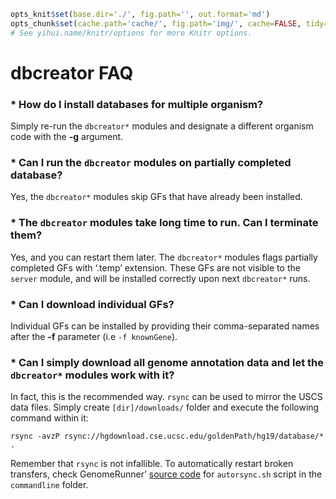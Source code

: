 ```r

opts_knit$set(base.dir='./', fig.path='', out.format='md')
opts_chunk$set(cache.path='cache/', fig.path='img/', cache=FALSE, tidy=TRUE, fig.keep='high', echo=TRUE, dpi=300, out.width=700, prompt=FALSE, comment='##', results='markup', eval=FALSE)
# See yihui.name/knitr/options for more Knitr options.
```

dbcreator FAQ
========================================================

### * How do I install databases for multiple organism?

Simply re-run the `dbcreator*` modules and designate a different organism code with the **-g** argument.

### * Can I run the `dbcreator` modules on partially completed database?

Yes, the `dbcreator*` modules skip GFs that have already been installed.

### * The `dbcreator` modules take long time to run. Can I terminate them?

Yes, and you can restart them later. The `dbcreator*` modules flags partially completed GFs with  '.temp' extension. These GFs are not visible to the `server` module, and will be installed correctly upon next `dbcreator*` runs.

### * Can I download individual GFs?

Individual GFs can be installed by providing their comma-separated names after the **-f** parameter (i.e `-f knownGene`).

### * Can I simply download all genome annotation data and let the `dbcreator*` modules work with it?

In fact, this is the recommended way. `rsync` can be used to mirror the USCS data files. Simply create `[dir]/downloads/` folder and execute the following command within it:

```
rsync -avzP rsync://hgdownload.cse.ucsc.edu/goldenPath/hg19/database/* .
```
Remember that `rsync` is not infallible. To automatically restart broken transfers, check GenomeRunner' [source code](https://github.com/mdozmorov/genome_runner/tree/master/commandline) for `autorsync.sh` script in the `commandline` folder.